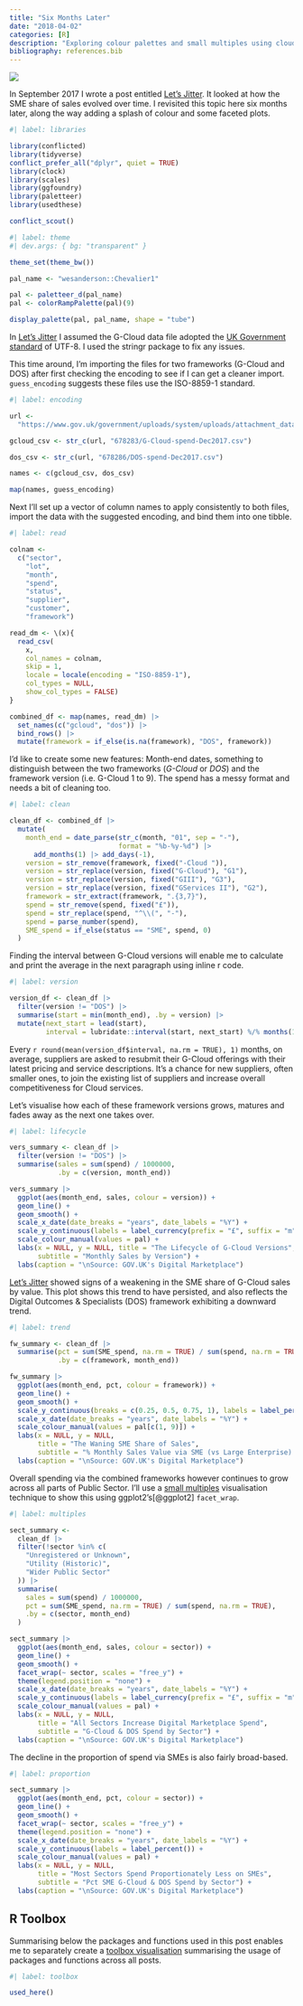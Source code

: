 ```yaml
---
title: "Six Months Later"
date: "2018-04-02"
categories: [R]
description: "Exploring colour palettes and small multiples using cloud services spend data"
bibliography: references.bib
---
```


![](feature.gif){fig-alt="A silhouette of the Houses of Parliament and three clouds in Spring colours, e.g. yellow and green. Flowers shoot up from the word \"Spring\"."}

In September 2017 I wrote a post entitled [Let's Jitter](/project/jitter). It looked at how the SME share of sales evolved over time. I revisited this topic here six months later, along the way adding a splash of colour and some faceted plots.

```r
#| label: libraries

library(conflicted)
library(tidyverse)
conflict_prefer_all("dplyr", quiet = TRUE)
library(clock)
library(scales)
library(ggfoundry)
library(paletteer)
library(usedthese)

conflict_scout()
```

```r
#| label: theme
#| dev.args: { bg: "transparent" }

theme_set(theme_bw())

pal_name <- "wesanderson::Chevalier1"

pal <- paletteer_d(pal_name)
pal <- colorRampPalette(pal)(9)

display_palette(pal, pal_name, shape = "tube")
```

In [Let's Jitter](/project/jitter) I assumed the G-Cloud data file adopted the [UK Government standard](https://www.gov.uk/guidance/gds-api-technical-and-data-standards#use-unicode-for-encoding) of UTF-8. I used the stringr package to fix any issues.

This time around, I'm importing the files for two frameworks (G-Cloud and DOS) after first checking the encoding to see if I can get a cleaner import. `guess_encoding` suggests these files use the ISO-8859-1 standard.

```r
#| label: encoding

url <- 
  "https://www.gov.uk/government/uploads/system/uploads/attachment_data/file/"

gcloud_csv <- str_c(url, "678283/G-Cloud-spend-Dec2017.csv")

dos_csv <- str_c(url, "678286/DOS-spend-Dec2017.csv")

names <- c(gcloud_csv, dos_csv)

map(names, guess_encoding)
```

Next I'll set up a vector of column names to apply consistently to both files, import the data with the suggested encoding, and bind them into one tibble.

```r
#| label: read

colnam <-
  c("sector",
    "lot",
    "month",
    "spend",
    "status",
    "supplier",
    "customer",
    "framework")

read_dm <- \(x){
  read_csv(
    x,
    col_names = colnam,
    skip = 1,
    locale = locale(encoding = "ISO-8859-1"),
    col_types = NULL,
    show_col_types = FALSE)
}

combined_df <- map(names, read_dm) |> 
  set_names(c("gcloud", "dos")) |> 
  bind_rows() |> 
  mutate(framework = if_else(is.na(framework), "DOS", framework))
```

I'd like to create some new features: Month-end dates, something to distinguish between the two frameworks (*G-Cloud* or *DOS*) and the framework version (i.e. G-Cloud 1 to 9). The spend has a messy format and needs a bit of cleaning too.

```r
#| label: clean

clean_df <- combined_df |>
  mutate(
    month_end = date_parse(str_c(month, "01", sep = "-"), 
                           format = "%b-%y-%d") |> 
      add_months(1) |> add_days(-1),
    version = str_remove(framework, fixed("-Cloud ")),
    version = str_replace(version, fixed("G-Cloud"), "G1"),
    version = str_replace(version, fixed("GIII"), "G3"),
    version = str_replace(version, fixed("GServices II"), "G2"),
    framework = str_extract(framework, ".{3,7}"),
    spend = str_remove(spend, fixed("£")),
    spend = str_replace(spend, "^\\(", "-"),
    spend = parse_number(spend),
    SME_spend = if_else(status == "SME", spend, 0)
  )
```

Finding the interval between G-Cloud versions will enable me to calculate and print the average in the next paragraph using inline r code.

```r
#| label: version

version_df <- clean_df |>
  filter(version != "DOS") |> 
  summarise(start = min(month_end), .by = version) |> 
  mutate(next_start = lead(start),
         interval = lubridate::interval(start, next_start) %/% months(1))
```

Every `r round(mean(version_df$interval, na.rm = TRUE), 1)` months, on average, suppliers are asked to resubmit their G-Cloud offerings with their latest pricing and service descriptions. It's a chance for new suppliers, often smaller ones, to join the existing list of suppliers and increase overall competitiveness for Cloud services.

Let's visualise how each of these framework versions grows, matures and fades away as the next one takes over.

```r
#| label: lifecycle

vers_summary <- clean_df |>
  filter(version != "DOS") |> 
  summarise(sales = sum(spend) / 1000000,
            .by = c(version, month_end))

vers_summary |> 
  ggplot(aes(month_end, sales, colour = version)) +
  geom_line() +
  geom_smooth() +
  scale_x_date(date_breaks = "years", date_labels = "%Y") +
  scale_y_continuous(labels = label_currency(prefix = "£", suffix = "m")) +
  scale_colour_manual(values = pal) +
  labs(x = NULL, y = NULL, title = "The Lifecycle of G-Cloud Versions", 
       subtitle = "Monthly Sales by Version") + 
  labs(caption = "\nSource: GOV.UK's Digital Marketplace")
```

[Let's Jitter](/project/jitter) showed signs of a weakening in the SME share of G-Cloud sales by value. This plot shows this trend to have persisted, and also reflects the Digital Outcomes & Specialists (DOS) framework exhibiting a downward trend.

```r
#| label: trend

fw_summary <- clean_df |>
  summarise(pct = sum(SME_spend, na.rm = TRUE) / sum(spend, na.rm = TRUE),
            .by = c(framework, month_end))

fw_summary |> 
  ggplot(aes(month_end, pct, colour = framework)) +
  geom_line() +
  geom_smooth() +
  scale_y_continuous(breaks = c(0.25, 0.5, 0.75, 1), labels = label_percent()) +
  scale_x_date(date_breaks = "years", date_labels = "%Y") +
  scale_colour_manual(values = pal[c(1, 9)]) +
  labs(x = NULL, y = NULL, 
       title = "The Waning SME Share of Sales", 
       subtitle = "% Monthly Sales Value via SME (vs Large Enterprise) Suppliers") + 
  labs(caption = "\nSource: GOV.UK's Digital Marketplace")
```

Overall spending via the combined frameworks however continues to grow across all parts of Public Sector. I'll use a [small multiples](https://en.wikipedia.org/wiki/Small_multiple) visualisation technique to show this using ggplot2's[@ggplot2] `facet_wrap`.

```r
#| label: multiples

sect_summary <-
  clean_df |>
  filter(!sector %in% c(
    "Unregistered or Unknown",
    "Utility (Historic)",
    "Wider Public Sector"
  )) |>
  summarise(
    sales = sum(spend) / 1000000,
    pct = sum(SME_spend, na.rm = TRUE) / sum(spend, na.rm = TRUE),
    .by = c(sector, month_end)
  )

sect_summary |> 
  ggplot(aes(month_end, sales, colour = sector)) +
  geom_line() +
  geom_smooth() +
  facet_wrap(~ sector, scales = "free_y") +
  theme(legend.position = "none") +
  scale_x_date(date_breaks = "years", date_labels = "%Y") +
  scale_y_continuous(labels = label_currency(prefix = "£", suffix = "m")) +
  scale_colour_manual(values = pal) +
  labs(x = NULL, y = NULL, 
       title = "All Sectors Increase Digital Marketplace Spend", 
       subtitle = "G-Cloud & DOS Spend by Sector") + 
  labs(caption = "\nSource: GOV.UK's Digital Marketplace")
```

The decline in the proportion of spend via SMEs is also fairly broad-based.

```r
#| label: proportion

sect_summary |> 
  ggplot(aes(month_end, pct, colour = sector)) +
  geom_line() +
  geom_smooth() +
  facet_wrap(~ sector, scales = "free_y") +
  theme(legend.position = "none") +
  scale_x_date(date_breaks = "years", date_labels = "%Y") +
  scale_y_continuous(labels = label_percent()) +
  scale_colour_manual(values = pal) +
  labs(x = NULL, y = NULL, 
       title = "Most Sectors Spend Proportionately Less on SMEs", 
       subtitle = "Pct SME G-Cloud & DOS Spend by Sector") + 
  labs(caption = "\nSource: GOV.UK's Digital Marketplace")
```

## R Toolbox

Summarising below the packages and functions used in this post enables me to separately create a [toolbox visualisation](/project/box) summarising the usage of packages and functions across all posts.

```r
#| label: toolbox

used_here()
```
